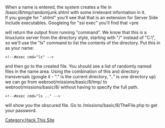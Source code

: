 When a name is entered, the system creates a file in /basic/8/tmp/randomjunk.shtml with some irrelevant information in it.
<br>If you google for ".shtml" you'll see that that is an extension for Server Side Include executables. Googleing for "ssi exec" you'll find that
<pre<!--#exec cmd="command" --></pre>
will return the output from running "command". We know that this is a linux/unix server from the directory style, starting with "/" instead of "C:\", so we'll use the "ls" command to list the contents of the directory. Put this in as your name:
<pre><!--#exec cmd="ls" --></pre>
and then go to the created file. You should see a list of randomly named files in the name area.
Using the combination of this and directory transversals (google it - "." is the current directory, ".." is one directory up) we can go from webroot/missions/basic/8/tmp/ to webroot/missions/basic/8/ without having to specify the full path.
<pre><!--#exec cmd="ls .." --></pre>
will show you the obscured file. Go to /missions/basic/8/TheFile.php to get your password.

[[Category:Hack This Site]]
